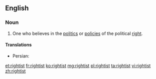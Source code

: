 ==English==

===Noun===
{{en-noun}}

#One who believes in the [[politics]] or [[policy|policies]] of the political [[right]].

====Translations====
{{trans-top}}
* Persian: {{t-|fa|راست‌گرا|tr=râst-garâ}}
{{trans-mid}}
{{trans-bottom}}

[[et:rightist]]
[[fr:rightist]]
[[ko:rightist]]
[[mg:rightist]]
[[pl:rightist]]
[[ta:rightist]]
[[vi:rightist]]
[[zh:rightist]]